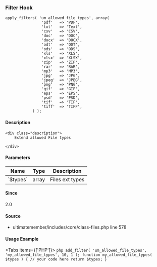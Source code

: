 
### Filter Hook    
    
```
apply_filters( 'um_allowed_file_types', array(
				'pdf'   => 'PDF',
				'txt'   => 'Text',
				'csv'   => 'CSV',
				'doc'   => 'DOC',
				'docx'  => 'DOCX',
				'odt'   => 'ODT',
				'ods'   => 'ODS',
				'xls'   => 'XLS',
				'xlsx'  => 'XLSX',
				'zip'   => 'ZIP',
				'rar'   => 'RAR',
				'mp3'   => 'MP3',
				'jpg'   => 'JPG',
				'jpeg'  => 'JPEG',
				'png'   => 'PNG',
				'gif'   => 'GIF',
				'eps'   => 'EPS',
				'psd'   => 'PSD',
				'tif'   => 'TIF',
				'tiff'  => 'TIFF',
			) );
```

#### Description
    <div class="description">
        Extend allowed File types
 
    </div>

#### Parameters
            
<table className="table-auto mt-2 border dark:border-gray-500 p-5 text-sm text-left">
<thead>
<tr>
<th  className="px-3">Name</th>
<th  className="px-3">Type</th>
<th  className="px-3">Description</th>
</tr>
</thead>
<tbody>
               <tr >
               <td className="px-3 py-2">`$types`</td>
               <td className="px-3 py-2">array</td>
               <td className="px-3 py-2 text-sm">Files ext types</td>
               </tr>
</tbody>
</table>

#### Since
<div class="description">
2.0
</div>

#### Source
  - <Link href="/developer/files/includes-core-class-files#source-view.578">ultimatemember/includes/core/class-files.php</Link> <Link href="/developer/files/includes-core-class-files#source-view.578">line 578</Link>



#### Usage Example

<Tabs items={['PHP']}>
    <Tab>
    ```php
    add_filter( 'um_allowed_file_types', 'my_allowed_file_types', 10, 1 );
 function my_allowed_file_types( $types ) {
     // your code here
     return $types;
 }
    ```
    </Tab>
</Tabs>